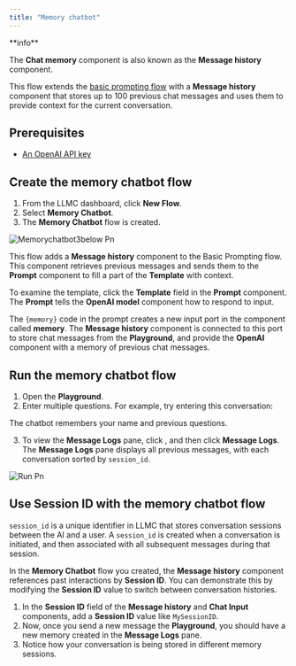 ```yaml
---
title: "Memory chatbot"
---
```


<Info>
  **info**

  The **Chat memory** component is also known as the **Message history** component.
</Info>

This flow extends the [basic prompting flow](/Templates/Basicprompting) with a **Message history** component that stores up to 100 previous chat messages and uses them to provide context for the current conversation.

## **Prerequisites**

- [An OpenAI API key](https://platform.openai.com/)

## **Create the memory chatbot flow**[**​**](https://docs.langflow.org/memory-chatbot#create-the-memory-chatbot-flow)

1. From the LLMC dashboard, click **New Flow**.
2. Select **Memory Chatbot**.
3. The **Memory Chatbot** flow is created.

![Memorychatbot3below Pn](/images/memorychatbot3below.png)

This flow adds a **Message history** component to the Basic Prompting flow. This component retrieves previous messages and sends them to the **Prompt** component to fill a part of the **Template** with context.

To examine the template, click the **Template** field in the **Prompt** component. The **Prompt** tells the **OpenAI model** component how to respond to input.

The `{memory}` code in the prompt creates a new input port in the component called **memory**. The **Message history** component is connected to this port to store chat messages from the **Playground**, and provide the **OpenAI** component with a memory of previous chat messages.

## **Run the memory chatbot flow**[**​**](https://docs.langflow.org/memory-chatbot#run-the-memory-chatbot-flow)

1. Open the **Playground**.
2. Enter multiple questions. For example, try entering this conversation:

The chatbot remembers your name and previous questions.

3. To view the **Message Logs** pane, click , and then click **Message Logs**. The **Message Logs** pane displays all previous messages, with each conversation sorted by `session_id`.

![Run Pn](/images/run.png)

## **Use Session ID with the memory chatbot flow**[**​**](https://docs.langflow.org/memory-chatbot#use-session-id-with-the-memory-chatbot-flow)

`session_id` is a unique identifier in LLMC that stores conversation sessions between the AI and a user. A `session_id` is created when a conversation is initiated, and then associated with all subsequent messages during that session.

In the **Memory Chatbot** flow you created, the **Message history** component references past interactions by **Session ID**. You can demonstrate this by modifying the **Session ID** value to switch between conversation histories.

1. In the **Session ID** field of the **Message history** and **Chat Input** components, add a **Session ID** value like `MySessionID`.
2. Now, once you send a new message the **Playground**, you should have a new memory created in the **Message Logs** pane.
3. Notice how your conversation is being stored in different memory sessions.

## 